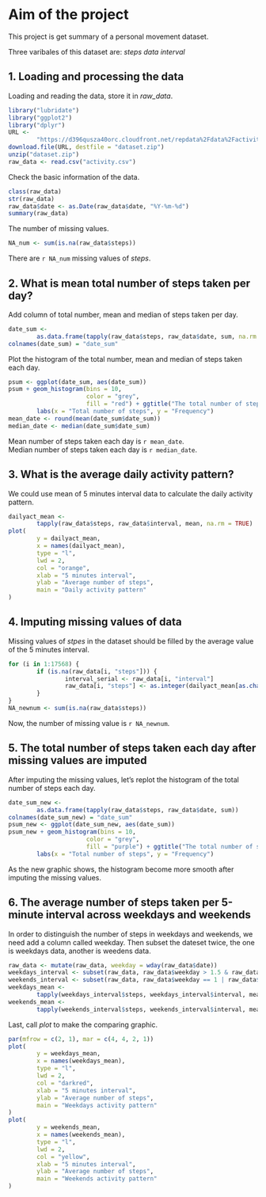 # Aim of the project

This project is get summary of a personal movement dataset.

Three varibales of this dataset are: *steps* *data* *interval*

## 1. Loading and processing the data

Loading and reading the data, store it in *raw_data*.

```r
library("lubridate")
library("ggplot2")
library("dplyr")
URL <-
        "https://d396qusza40orc.cloudfront.net/repdata%2Fdata%2Factivity.zip"
download.file(URL, destfile = "dataset.zip")
unzip("dataset.zip")
raw_data <- read.csv("activity.csv")
```

Check the basic information of the data.

```r
class(raw_data)
str(raw_data)
raw_data$date <- as.Date(raw_data$date, "%Y-%m-%d")
summary(raw_data)
```

The number of missing values.

```r
NA_num <- sum(is.na(raw_data$steps))
```

There are `r NA_num` missing values of *steps*.

## 2. What is mean total number of steps taken per day?

Add column of total number, mean and median of steps taken per day.

```r
date_sum <-
        as.data.frame(tapply(raw_data$steps, raw_data$date, sum, na.rm = TRUE))
colnames(date_sum) = "date_sum"
```

Plot the histogram of the total number, mean and median of steps taken each day.

```r
psum <- ggplot(date_sum, aes(date_sum))
psum + geom_histogram(bins = 10,
                      color = "grey",
                      fill = "red") + ggtitle("The total number of steps taken each day") +
        labs(x = "Total number of steps", y = "Frequency")
mean_date <- round(mean(date_sum$date_sum))
median_date <- median(date_sum$date_sum)
```

| Mean number of steps taken each day is `r mean_date`.
| Median number of steps taken each day is `r median_date`.

## 3. What is the average daily activity pattern?

We could use mean of 5 minutes interval data to calculate the daily activity pattern.

```r
dailyact_mean <-
        tapply(raw_data$steps, raw_data$interval, mean, na.rm = TRUE)
plot(
        y = dailyact_mean,
        x = names(dailyact_mean),
        type = "l",
        lwd = 2,
        col = "orange",
        xlab = "5 minutes interval",
        ylab = "Average number of steps",
        main = "Daily activity pattern"
)
```

## 4. Imputing missing values of data

Missing values of *stpes* in the dataset should be filled by the average value of the 5 minutes interval.

```r
for (i in 1:17568) {
        if (is.na(raw_data[i, "steps"])) {
                interval_serial <- raw_data[i, "interval"]
                raw_data[i, "steps"] <- as.integer(dailyact_mean[as.character(interval_serial)])
        }
}
NA_newnum <- sum(is.na(raw_data$steps))
```

Now, the number of missing value is `r NA_newnum`.

## 5. The total number of steps taken each day after missing values are imputed

After imputing the missing values, let's replot the histogram of the total number of steps each day.

```r
date_sum_new <-
        as.data.frame(tapply(raw_data$steps, raw_data$date, sum))
colnames(date_sum_new) = "date_sum"
psum_new <- ggplot(date_sum_new, aes(date_sum))
psum_new + geom_histogram(bins = 10,
                      color = "grey",
                      fill = "purple") + ggtitle("The total number of steps taken each day") +
        labs(x = "Total number of steps", y = "Frequency")

```

As the new graphic shows, the histogram become more smooth after imputing the missing values.

## 6. The average number of steps taken per 5-minute interval across weekdays and weekends

In order to distinguish the number of steps in weekdays and weekends, we need add a column called weekday. Then subset the dateset twice, the one is weekdays data, another is weedens data.

```r
raw_data <- mutate(raw_data, weekday = wday(raw_data$date))
weekdays_interval <- subset(raw_data, raw_data$weekday > 1.5 & raw_data$weekday < 6.5)
weekends_interval <- subset(raw_data, raw_data$weekday == 1 | raw_data$weekday == 7)
weekdays_mean <-
        tapply(weekdays_interval$steps, weekdays_interval$interval, mean)
weekends_mean <-
        tapply(weekends_interval$steps, weekends_interval$interval, mean)

```

Last, call *plot* to make the comparing graphic.

```r
par(mfrow = c(2, 1), mar = c(4, 4, 2, 1))
plot(
        y = weekdays_mean,
        x = names(weekdays_mean),
        type = "l",
        lwd = 2,
        col = "darkred",
        xlab = "5 minutes interval",
        ylab = "Average number of steps",
        main = "Weekdays activity pattern"
)
plot(
        y = weekends_mean,
        x = names(weekends_mean),
        type = "l",
        lwd = 2,
        col = "yellow",
        xlab = "5 minutes interval",
        ylab = "Average number of steps",
        main = "Weekends activity pattern"
)
```
